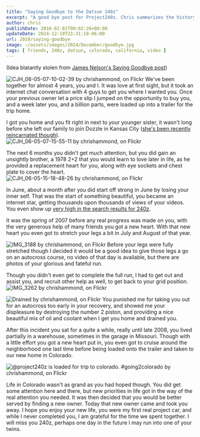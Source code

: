 ```yaml
---
title: "Saying Goodbye to the Datsun 240z"
excerpt: "A good bye post for Project240z. Chris summarizes the history with the 1973 Datsun 240z, highlighting some of the key moments with the car through videos and pictures."
author: chris
publishDate: 2010-02-01T00:02:26+00:00
updateDate: 2024-12-19T23:31:18-06:00
url: 2010/saying-goodbye
image: ~/assets/images/2024/December/goodbye.jpg
tags: [ friends, 240z, datsun, colorado, california, video ]
---
```


(Idea blatantly stolen from [James Nelson's Saying Goodbye post](https://mywifeisfaster.blogspot.com/2010/01/saying-goodbye.html))

![CJH_06-05-07-10-02-39 by chrishammond, on Flickr](https://farm3.static.flickr.com/2488/4140330336_61e4511b6a_m.jpg)
We've been together for almost 4 years, you and I. It was love at first sight, but it took an internet chat conversation with 4 guys to get you where I wanted you. Once your previous owner let a price slip I jumped on the opportunity to buy you, and a week later you, and a billion parts, were loaded up into a trailer for the trip home.

I got you home and you fit right in next to your younger sister, it wasn't long before she left our family to join Dozzle in Kansas City ([she's been recently reincarnated though](/tag/350z)).
![CJH_06-05-07-15-55-11 by chrishammond, on Flickr](https://farm3.static.flickr.com/2572/4139593465_736007c3d4_m.jpg)

The next 6 months you didn't get much attention, but you did gain an unsightly brother, a 1978 2+2 that you would learn to love later in life, as he provided a replacement heart for you, along with eye sockets and chest plate to cover the heart.
![CJH_06-05-15-18-48-26 by chrishammond, on Flickr](https://farm3.static.flickr.com/2729/4321433512_984788c373_m.jpg)

In June, about a month after you did start off strong in June by losing your inner self. That was the start of something beautiful, you became an internet star, getting thousands upon thousands of views of your videos. You even show up [very high in the search results for 240z](https://www.google.com/search?hl=en&source=hp&q=240z).

<YouTubeEmbed videoId="MgUDgNx-sBg" title="Project240z Project 240Z Motor Swap Day 1" publishDate="2006-06-10T12:41:05+00:00" description="In June, about a month after you did start off strong in June by losing your inner self. That was the start of something beautiful, you became an internet star, getting thousands upon thousands of views of your videos" />

It was the spring of 2007 before any real progress was made on you, with the very generous help of many friends you got a new heart. With that new heart you even got to stretch your legs a bit in July and August of that year.

<YouTubeEmbed videoId="n2PkfumfCNk" title="P240Z the first drive!" publishDate="2007-07-29T12:41:05+00:00" description="It was the spring of 2007 before any real progress was made on you, with the very generous help of many friends you got a new heart. With that new heart you even got to stretch your legs a bit in July and August of that year." />


![IMG_3188 by chrishammond, on Flickr](https://farm2.static.flickr.com/1152/1099837993_3ca01e4aed_m.jpg)
Before your legs were fully stretched though I decided it would be a good idea to give those legs a go on an autocross course, no video of that day is available, but there are photos of your glorious and fateful run.

Though you didn't even get to complete the full run, I had to get out and assist you, and recruit other help as well, to get back to your grid position.
![IMG_3262 by chrishammond, on Flickr](https://farm2.static.flickr.com/1315/1100201961_16bcdff5fe_m.jpg)

![Drained by chrishammond, on Flickr](https://farm2.static.flickr.com/1107/1121489208_b95723354c_m.jpg)
You punished me for taking you out for an autocross too early in your recovery, and showed me your displeasure by destroying the number 2 piston, and providing a nice beautiful mix of oil and coolant when I get you home and drained you.

After this incident you sat for a quite a while, really until late 2008, you lived partially in a warehouse, sometimes in the garage in Missouri. Though with a little effort you got a new heart put in, you even got to cruise around the neighborhood one last time before being loaded onto the trailer and taken to our new home in Colorado.

<YouTubeEmbed videoId="pbd7GbTyAiU" title="P240Z Tearing up the Neighborhood!" publishDate="2009-07-19T12:41:05+00:00" description="Though with a little effort you got a new heart put in, you even got to cruise around the neighborhood one last time before being loaded onto the trailer and taken to our new home in Colorado." />

![@project240z is loaded for trip to colorado. #going2colorado by chrishammond, on Flickr](https://farm3.static.flickr.com/2454/3749868081_c4bd798642_m.jpg)

Life in Colorado wasn't as grand as you had hoped though. You did get some attention here and there, but new priorities in life got in the way of the real attention you needed. It was then decided that you would be better served by finding a new owner. Today that new owner came and took you away. I hope you enjoy your new life, you were my first real project car, and while I never completed you, I am grateful for the time we spent together. I will miss you 240z, perhaps one day in the future I may run into one of your twins.

